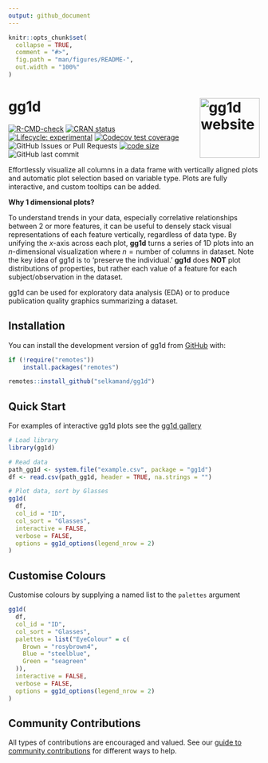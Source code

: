 ```yaml
---
output: github_document
---
```


<!-- README.md is generated from README.Rmd. Please edit that file -->

```r
knitr::opts_chunk$set(
  collapse = TRUE,
  comment = "#>",
  fig.path = "man/figures/README-",
  out.width = "100%"
)
```

# gg1d <a href="https://selkamand.github.io/gg1d/"><img src="man/figures/logo.png" align="right" height="120" alt="gg1d website" /></a>

<!-- badges: start -->
[![R-CMD-check](https://github.com/selkamand/gg1d/actions/workflows/R-CMD-check.yaml/badge.svg)](https://github.com/selkamand/gg1d/actions/workflows/R-CMD-check.yaml)
[![CRAN status](https://www.r-pkg.org/badges/version/gg1d)](https://CRAN.R-project.org/package=gg1d)
[![Lifecycle: experimental](https://img.shields.io/badge/lifecycle-experimental-orange.svg)](https://lifecycle.r-lib.org/articles/stages.html#experimental)
[![Codecov test coverage](https://codecov.io/gh/selkamand/gg1d/branch/main/graph/badge.svg)](https://app.codecov.io/gh/selkamand/gg1d?branch=main)
![GitHub Issues or Pull Requests](https://img.shields.io/github/issues-closed/selkamand/gg1d)
[![code size](https://img.shields.io/github/languages/code-size/selkamand/gg1d.svg)](https://github.com/selkamand/gg1d)
![GitHub last commit](https://img.shields.io/github/last-commit/selkamand/gg1d)
<!-- badges: end -->

Effortlessly visualize all columns in a data frame with vertically aligned plots and automatic plot selection based on variable type. Plots are fully interactive, and custom tooltips can be added.

**Why 1 dimensional plots?**

To understand trends in your data, especially correlative relationships between 2 or more features, it can be useful to densely stack visual representations of each feature vertically, regardless of data type. By unifying the $x$-axis across each plot, **gg1d** turns a series of 1D plots into an $n\text{-dimensional}$ visualization where $n = \text{number of columns in dataset}$. 
Note the key idea of gg1d is to 'preserve the individual.' **gg1d** does **NOT** plot distributions of properties, but rather each value of a feature for each subject/observation in the dataset.

gg1d can be used for exploratory data analysis (EDA) or to produce publication quality graphics summarizing a dataset.


## Installation

You can install the development version of gg1d from [GitHub](https://github.com/) with:


``` r
if (!require("remotes"))
    install.packages("remotes")

remotes::install_github("selkamand/gg1d")
```


## Quick Start

For examples of interactive gg1d plots see the [gg1d gallery](https://selkamand.github.io/gg1d/articles/gallery.html)

```r
# Load library
library(gg1d)

# Read data
path_gg1d <- system.file("example.csv", package = "gg1d")
df <- read.csv(path_gg1d, header = TRUE, na.strings = "")

# Plot data, sort by Glasses
gg1d(
  df,
  col_id = "ID",
  col_sort = "Glasses",
  interactive = FALSE,
  verbose = FALSE,
  options = gg1d_options(legend_nrow = 2)
)
```

## Customise Colours

Customise colours by supplying a named list to the `palettes` argument

```r
gg1d(
  df,
  col_id = "ID",
  col_sort = "Glasses",
  palettes = list("EyeColour" = c(
    Brown = "rosybrown4",
    Blue = "steelblue",
    Green = "seagreen"
  )),
  interactive = FALSE,
  verbose = FALSE,
  options = gg1d_options(legend_nrow = 2)
)
```

## Community Contributions

All types of contributions are encouraged and valued. See our [guide to
community contributions](CONTRIBUTING.md) for different ways to help.
